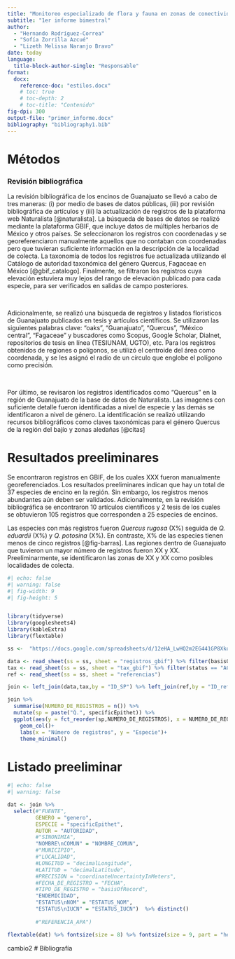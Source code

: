 ```yaml
---
title: "Monitoreo especializado de flora y fauna en zonas de conectividad del estado de Guanajuato"
subtitle: "1er informe bimestral"
author: 
  - "Hernando Rodríguez-Correa"
  - "Sofía Zorrilla Azcué" 
  - "Lizeth Melissa Naranjo Bravo"
date: today
language: 
  title-block-author-single: "Responsable"
format:
  docx:
    reference-doc: "estilos.docx"
    # toc: true
    # toc-depth: 2
    # toc-title: "Contenido"
fig-dpi: 300
output-file: "primer_informe.docx"
bibliography: "bibliography1.bib"
---
```


# Métodos

### Revisión bibliográfica

La revisión bibliográfica de los encinos de Guanajuato se llevó a cabo de tres maneras: (i) por medio de bases de datos públicas, (iii) por revisión bibliográfica de artículos y (iii) la actualización de registros de la plataforma web Naturalista [@naturalista]. La búsqueda de bases de datos se realizó mediante la plataforma GBIF, que incluye datos de múltiples herbarios de México y otros países. Se seleccionaron los registros con coordenadas y se georeferenciaron manualmente aquellos que no contaban con coordenadas pero que tuvieran suficiente información en la descripción de la localidad de colecta. La taxonomía de todos los registros fue actualizada utilizando el Catálogo de autoridad taxonómica del género Quercus, Fagaceae en México [@gbif_catalogo]. Finalmente, se filtraron los registros cuya elevación estuviera muy lejos del rango de elevación publicado para cada especie, para ser verificados en salidas de campo posteriores.

<br>

Adicionalmente, se realizó una búsqueda de registros y listados florísticos de Guanajuato publicados en tesis y artículos científicos. Se utilizaron las siguientes palabras clave: "oaks", "Guanajuato", "Quercus", "México central", "Fagaceae" y buscadores como Scopus, Google Scholar, Dialnet, repositorios de tesis en línea (TESIUNAM, UGTO), etc. Para los registros obtenidos de regiones o polígonos, se utilizó el centroide del área como coordenada, y se les asignó el radio de un círculo que englobe el polígono como precisión. 

<br>

Por último, se revisaron los registros identificados como "Quercus" en la región de Guanajuato de la base de datos de Naturalista. Las imagenes con suficiente detalle fueron identificadas a nivel de especie y las demás se identificaron a nivel de género. La identificación se realizó utilizando recursos bibliográficos como claves taxonómicas para el género Quercus de la región del bajío y zonas aledañas [@citas]

# Resultados preeliminares

Se encontraron  registros en GBIF, de los cuales XXX fueron manualmente georeferenciados. Los resultados preeliminares indican que hay un total de 37 especies de encino en la región. Sin embargo, los registros menos abundantes aún deben ser validados. Adicionalmente, en la revisión bibliográfica se encontraron 10 artículos científicos y 2 tesis de los cuales se obtuvieron 105 registros que corresponden a 25 especies de encinos.

Las especies con más registros fueron *Quercus rugosa* (X%) seguida de *Q. eduardii* (X%) y *Q. potosina* (X%). En contraste, X% de las especies tienen menos de cinco registros [@fig-barras]. Las regiones dentro de Guanajuato que tuvieron un mayor número de registros fueron XX y XX. Preeliminarmente, se identificaron las zonas de XX y XX como posibles localidades de colecta. 


```r
#| echo: false
#| warning: false
#| fig-width: 9
#| fig-height: 5


library(tidyverse)
library(googlesheets4)
library(kableExtra)
library(flextable)

ss <-  "https://docs.google.com/spreadsheets/d/12eHA_LwHQ2m2EG441GP8XkquLYURjJfHkVZ2h699ZGM/edit?usp=sharing"

data <- read_sheet(ss = ss, sheet = "registros_gbif") %>% filter(basisOfRecord == "PRESERVED_SPECIMEN")
tax <- read_sheet(ss = ss, sheet = "tax_gbif") %>% filter(status == "ACCEPTED") %>% arrange(ID_SP) 
ref <- read_sheet(ss = ss, sheet = "referencias")

join <- left_join(data,tax,by = "ID_SP") %>% left_join(ref,by = "ID_referencia") %>% mutate(AUTORIDAD = paste(author,year.y), FECHA = paste(day,month,year.x, sep = "/"), NOMBRE_COMUN = "Encino") %>% group_by(ID_SP, genero, specificEpithet)

join %>% 
  summarise(NUMERO_DE_REGISTROS = n()) %>% 
  mutate(sp = paste("Q.", specificEpithet)) %>%
  ggplot(aes(y = fct_reorder(sp,NUMERO_DE_REGISTROS), x = NUMERO_DE_REGISTROS))+
    geom_col()+
    labs(x = "Número de registros", y = "Especie")+
    theme_minimal()

```


# Listado preeliminar

```r
#| echo: false
#| warning: false

dat <- join %>%
  select(#"FUENTE",	
         GENERO = "genero",	
         ESPECIE = "specificEpithet", 
         AUTOR = "AUTORIDAD",	
         #"SINONIMIA", 
         "NOMBRE\nCOMUN" = "NOMBRE_COMUN",	
         #"MUNICIPIO",	
         #"LOCALIDAD",	
         #LONGITUD = "decimalLongitude", 	
         #LATITUD = "decimalLatitude",	
         #PRECISION = "coordinateUncertaintyInMeters",	
         #FECHA_DE_REGISTRO = "FECHA",	
         #TIPO_DE_REGISTRO = "basisOfRecord",	
         "ENDEMICIDAD", 	
         "ESTATUS\nNOM" = "ESTATUS_NOM",	
         "ESTATUS\nIUCN" = "ESTATUS_IUCN")  %>% distinct() 
	
         #"REFERENCIA_APA")

flextable(dat) %>% fontsize(size = 8) %>% fontsize(size = 9, part = "header") 
```

cambio2
# Bibliografía